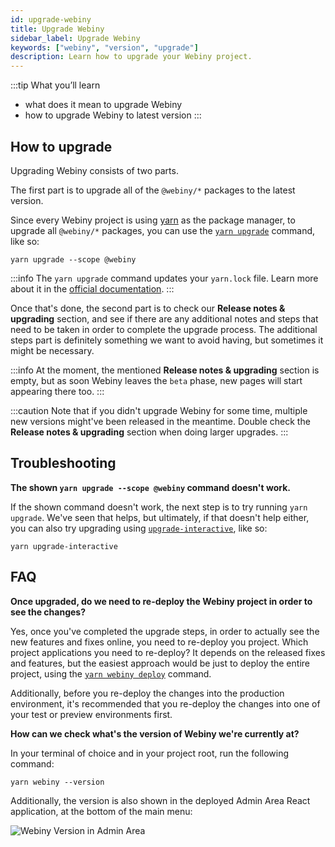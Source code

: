 ```yaml
---
id: upgrade-webiny
title: Upgrade Webiny
sidebar_label: Upgrade Webiny
keywords: ["webiny", "version", "upgrade"]
description: Learn how to upgrade your Webiny project.
---
```



:::tip What you’ll learn

- what does it mean to upgrade Webiny
- how to upgrade Webiny to latest version
:::

## How to upgrade

Upgrading Webiny consists of two parts.

The first part is to upgrade all of the `@webiny/*` packages to the latest version.

Since every Webiny project is using [yarn](https://classic.yarnpkg.com/en/docs/cli/upgrade/) as the package manager, to upgrade all `@webiny/*` packages, you can use the [`yarn upgrade`](https://classic.yarnpkg.com/en/docs/cli/upgrade/) command, like so:

```
yarn upgrade --scope @webiny
```

:::info
The `yarn upgrade` command updates your `yarn.lock` file. Learn more about it in the [official documentation](https://classic.yarnpkg.com/en/docs/yarn-lock/).
:::

<!-- vale off -->
Once that's done, the second part is to check our **Release notes & upgrading** section, and see if there are any additional notes and steps that need to be taken in order to complete the upgrade process. The additional steps part is definitely something we want to avoid having, but sometimes it might be necessary.

:::info
At the moment, the mentioned **Release notes & upgrading** section is empty, but as soon Webiny leaves the `beta` phase, new pages will start appearing there too.
:::
<!-- vale on -->

:::caution
Note that if you didn't upgrade Webiny for some time, multiple new versions might've been released in the meantime. Double check the **Release notes & upgrading** section when doing larger upgrades.
:::

## Troubleshooting

**The shown `yarn upgrade --scope @webiny` command doesn't work.**

If the shown command doesn't work, the next step is to try running `yarn upgrade`. We've seen that helps, but ultimately, if that doesn't help either, you can also try upgrading using [`upgrade-interactive`](https://classic.yarnpkg.com/en/docs/cli/upgrade-interactive), like so:

```
yarn upgrade-interactive
```

## FAQ

**Once upgraded, do we need to re-deploy the Webiny project in order to see the changes?**

Yes, once you've completed the upgrade steps, in order to actually see the new features and fixes online, you need to re-deploy you project. Which project applications you need to re-deploy? It depends on the released fixes and features, but the easiest approach would be just to deploy the entire project, using the [`yarn webiny deploy`](/docs/how-to-guides/deployment/deploy-your-project#the-deploy-command) command.

Additionally, before you re-deploy the changes into the production environment, it's recommended that you re-deploy the changes into one of your test or preview environments first.

**How can we check what's the version of Webiny we're currently at?**

In your terminal of choice and in your project root, run the following command:

```
yarn webiny --version
```

Additionally, the version is also shown in the deployed Admin Area React application, at the bottom of the main menu:

![Webiny Version in Admin Area](./assets/upgrading-webiny/ui-version.png)
